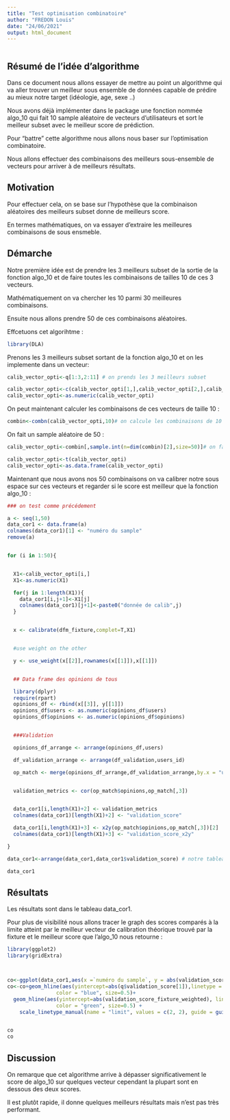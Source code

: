 ```yaml
---
title: "Test optimisation combinatoire"
author: "FREDON Louis"
date: "24/06/2021"
output: html_document
---
```


```r
```

## Résumé de l'idée d'algorithme

Dans ce document nous allons essayer de mettre au point un algorithme qui va aller trouver un meilleur sous ensemble de données capable de prédire au mieux notre target (idéologie, age, sexe ..)

Nous avons déjà implémenter dans le package une fonction nommée algo_10 qui fait 10 sample aléatoire de vecteurs d'utilisateurs et sort le meilleur subset avec le meilleur score de prédiction.

Pour "battre" cette algorithme nous allons nous baser sur l'optimisation combinatoire.

Nous allons effectuer des combinaisons des meilleurs sous-ensemble de vecteurs pour arriver à de meilleurs résultats.

## Motivation


Pour effectuer cela, on se base sur l'hypothèse que la combinaison aléatoires des meilleurs subset donne de meilleurs score.

En termes mathématiques, on va essayer d'extraire les meilleures combinaisons de sous ensmeble.

## Démarche

Notre première idée est de prendre les 3 meilleurs subset de la sortie de la fonction algo_10 et de faire toutes les combinaisons de tailles 10 de ces 3 vecteurs.

Mathématiquement on va chercher les 10 parmi 30 meilleures combinaisons.

Ensuite nous allons prendre 50 de ces combinaisons aléatoires.

Effcetuons cet algorihtme :

```r
library(DLA)


```

Prenons les 3 meilleurs subset sortant de la fonction algo_10 et on les implemente dans un vecteur:

```r
calib_vector_opti<-q[1:3,2:11] # on prends les 3 meilleurs subset

calib_vector_opti<-c(calib_vector_opti[1,],calib_vector_opti[2,],calib_vector_opti[3,])# on les vectorise
calib_vector_opti<-as.numeric(calib_vector_opti)
```


On peut maintenant calculer les combinaisons de ces vecteurs de taille 10 :

```r
combin<-combn(calib_vector_opti,10)# on calcule les combinaisons de 10 nombres
```
 
On fait un sample aléatoire de 50 :

```r

calib_vector_opti<-combin[,sample.int(n=dim(combin)[2],size=50)]# on fait un sample de 50 aléatoires

calib_vector_opti<-t(calib_vector_opti)
calib_vector_opti<-as.data.frame(calib_vector_opti)

```

Maintenant que nous avons nos 50 combinaisons on va calibrer notre sous espace sur ces vecteurs et regarder si le score est meilleur que la fonction algo_10 :

```r
### on test comme précédement

a <- seq(1,50)
data_cor1 <- data.frame(a)
colnames(data_cor1)[1] <- "numéro du sample"
remove(a)


for (i in 1:50){


  X1<-calib_vector_opti[i,]
  X1<-as.numeric(X1)

  for(j in 1:length(X1)){
    data_cor1[i,j+1]<-X1[j]
    colnames(data_cor1)[j+1]<-paste0("donnée de calib",j)
  }


  x <- calibrate(dfm_fixture,complet=T,X1)


  #use weight on the other

  y <- use_weight(x[[2]],rownames(x[[1]]),x[[1]])


  ## Data frame des opinions de tous

  library(dplyr)
  require(rpart)
  opinions_df <- rbind(x[[3]], y[[1]])
  opinions_df$users <- as.numeric(opinions_df$users)
  opinions_df$opinions <- as.numeric(opinions_df$opinions)


  ###Validation

  opinions_df_arrange <- arrange(opinions_df,users)

  df_validation_arrange <- arrange(df_validation,users_id)

  op_match <- merge(opinions_df_arrange,df_validation_arrange,by.x = "users",by.y = "users_id")


  validation_metrics <- cor(op_match$opinions,op_match[,3])


  data_cor1[i,length(X1)+2] <- validation_metrics
  colnames(data_cor1)[length(X1)+2] <- "validation_score"

  data_cor1[i,length(X1)+3] <- x2y(op_match$opinions,op_match[,3])[2]
  colnames(data_cor1)[length(X1)+3] <- "validation_score_x2y"

}

data_cor1<-arrange(data_cor1,data_cor1$validation_score) # notre tableau des scores de ces 50 vecteurs
```

```r
data_cor1
```



## Résultats

Les résultats sont dans le tableau data_cor1.

Pour plus de visibilité nous allons tracer le graph des scores comparés à la limite atteint par le meilleur vecteur de calibration théorique trouvé par la fixture et le meilleur score que l'algo_10 nous retourne :

```r
library(ggplot2)
library(gridExtra)



co<-ggplot(data_cor1,aes(x =`numéro du sample`, y = abs(validation_score))) +geom_line()+geom_point()
co<-co+geom_hline(aes(yintercept=abs(q$validation_score[1]),linetype = "algo_10 score"), 
                color = "blue", size=0.5)+
  geom_hline(aes(yintercept=abs(validation_score_fixture_weighted), linetype = "best score"), 
                color = "green", size=0.5) +
    scale_linetype_manual(name = "limit", values = c(2, 2), guide = guide_legend(override.aes = list(color = c("blue", "green"))))


co
co

```


## Discussion


On remarque que cet algorithme arrive à dépasser significativement le score de algo_10 sur quelques vecteur cependant la plupart sont en dessous des deux scores.

Il est plutôt rapide, il donne quelques meilleurs résultats mais n'est pas très performant.















